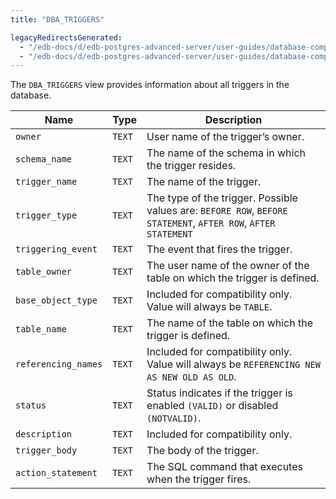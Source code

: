 ```yaml
---
title: "DBA_TRIGGERS"

legacyRedirectsGenerated:
  - "/edb-docs/d/edb-postgres-advanced-server/user-guides/database-compatibility-for-oracle-developers-catalog-views-guide/13/dba_triggers.html"
  - "/edb-docs/d/edb-postgres-advanced-server/user-guides/database-compatibility-for-oracle-developers-catalog-views-guide/latest/dba_triggers.html"
---
```


<div id="dba_triggers" class="registered_link"></div>

The `DBA_TRIGGERS` view provides information about all triggers in the database.

| Name                | Type   | Description                                                                                                    |
| ------------------- | ------ | -------------------------------------------------------------------------------------------------------------- |
| `owner`             | `TEXT` | User name of the trigger’s owner.                                                                              |
| `schema_name`       | `TEXT` | The name of the schema in which the trigger resides.                                                           |
| `trigger_name`      | `TEXT` | The name of the trigger.                                                                                       |
| `trigger_type`      | `TEXT` | The type of the trigger. Possible values are: `BEFORE ROW`, `BEFORE STATEMENT`, `AFTER ROW`, `AFTER STATEMENT` |
| `triggering_event`  | `TEXT` | The event that fires the trigger.                                                                              |
| `table_owner`       | `TEXT` | The user name of the owner of the table on which the trigger is defined.                                       |
| `base_object_type`  | `TEXT` | Included for compatibility only. Value will always be `TABLE`.                                                 |
| `table_name`        | `TEXT` | The name of the table on which the trigger is defined.                                                         |
| `referencing_names` | `TEXT` | Included for compatibility only. Value will always be `REFERENCING NEW AS NEW OLD AS OLD`.                     |
| `status`            | `TEXT` | Status indicates if the trigger is enabled `(VALID)` or disabled `(NOTVALID)`.                                 |
| `description`       | `TEXT` | Included for compatibility only.                                                                               |
| `trigger_body`      | `TEXT` | The body of the trigger.                                                                                       |
| `action_statement`  | `TEXT` | The SQL command that executes when the trigger fires.                                                          |
